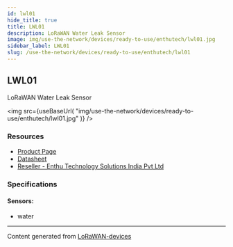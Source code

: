 ```yaml
---
id: lwl01
hide_title: true
title: LWL01
description: LoRaWAN Water Leak Sensor
image: img/use-the-network/devices/ready-to-use/enthutech/lwl01.jpg
sidebar_label: LWL01
slug: /use-the-network/devices/ready-to-use/enthutech/lwl01
---
```



## LWL01

LoRaWAN Water Leak Sensor

<img
  src={useBaseUrl(
    "img/use-the-network/devices/ready-to-use/enthutech/lwl01.jpg"
  )}
/>

### Resources

- [Product Page](http://www.dragino.com/products/lora-lorawan-end-node/item/158-lwl01.html)
- [Datasheet](http://www.dragino.com/products/lora-lorawan-end-node/item/158-lwl01.html)
- [Reseller - Enthu Technology Solutions India Pvt Ltd](https://www.enthutech.in/zh_HK/shop/category/lora-devices-2)

### Specifications

#### Sensors:

- water

---

Content generated from
[LoRaWAN-devices](https://github.com/TheThingsNetwork/lorawan-devices)

